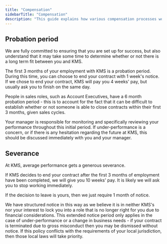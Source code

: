 ```yaml
---
title: "Compensation"
sidebarTitle: "Compensation"
description: "This guide explains how various compensation processes work at KMS."
---
```


## Probation period

We are fully committed to ensuring that you are set up for success, but also understand that it may take some time to determine whether or not there is a long term fit between you and KMS.

The first 3 months of your employment with KMS is a probation period. During this time, you can choose to end your contract with 1 week's notice. If we chose to end your contract, KMS will pay you 4 weeks' pay, but usually ask you to finish on the same day.

People in sales roles, such as Account Executives, have a 6 month probation period - this is to account for the fact that it can be difficult to establish whether or not someone is able to close contracts within their first 3 months, given sales cycles.

Your manager is responsible for monitoring and specifically reviewing your performance throughout this initial period. If under-performance is a concern, or if there is any hesitation regarding the future at KMS, this should be discussed immediately with you and your manager.


## Severance

At KMS, average performance gets a generous severance.

If KMS decides to end your contract after the first 3 months of employment have been completed, we will give you 10 weeks' pay. It is likely we will ask you to stop working immediately.

If the decision to leave is yours, then we just require 1 month of notice.

We have structured notice in this way as we believe it is in neither KMS's nor your interest to lock you into a role that is no longer right for you due to financial considerations. This extended notice period only applies in the case of under-performance or a change in business needs - if your contract is terminated due to gross misconduct then you may be dismissed without notice. If this policy conflicts with the requirements of your local jurisdiction, then those local laws will take priority.


